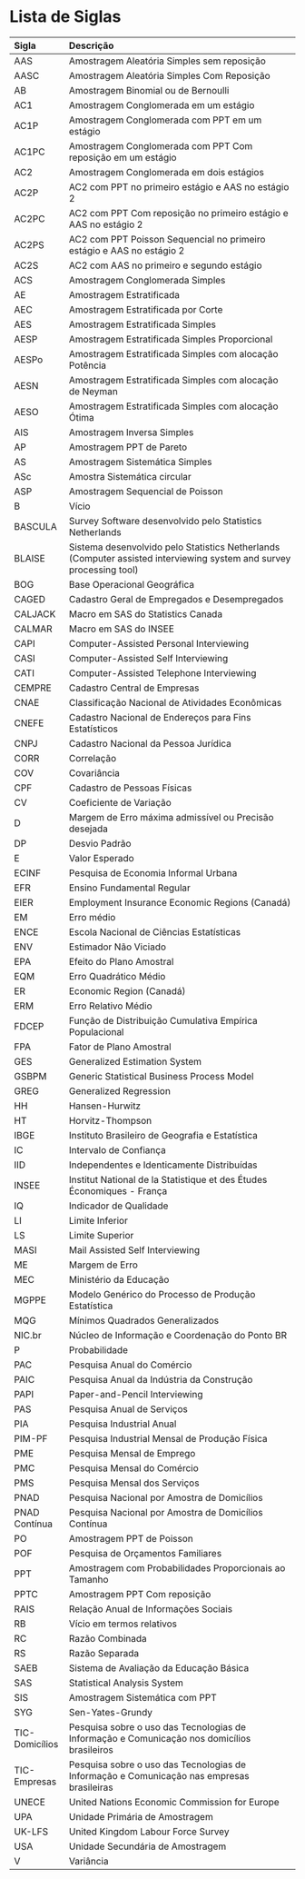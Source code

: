 # Lista de Siglas{-} 


-----------
Sigla            Descrição
---------------- -----------------------------------------------------------------------
AAS              Amostragem Aleatória Simples sem reposição 

AASC             Amostragem Aleatória Simples Com Reposição

AB               Amostragem Binomial ou de Bernoulli 

AC1              Amostragem Conglomerada em um estágio 

AC1P             Amostragem Conglomerada com PPT em um estágio

AC1PC            Amostragem Conglomerada com PPT Com reposição em um estágio

AC2              Amostragem Conglomerada em dois estágios

AC2P             AC2 com PPT no primeiro estágio e AAS no estágio 2

AC2PC            AC2 com PPT Com reposição no primeiro estágio e AAS no estágio 2

AC2PS             AC2 com PPT Poisson Sequencial no primeiro estágio e AAS no estágio 2 

AC2S              AC2 com AAS no primeiro e segundo estágio 

ACS               Amostragem Conglomerada Simples 

AE                Amostragem Estratificada 

AEC               Amostragem Estratificada por Corte

AES               Amostragem Estratificada Simples

AESP              Amostragem Estratificada Simples Proporcional 

AESPo             Amostragem Estratificada Simples com alocação Potência

AESN              Amostragem Estratificada Simples com alocação de Neyman 

AESO              Amostragem Estratificada Simples com alocação Ótima 

AIS               Amostragem Inversa Simples 

AP                Amostragem PPT de Pareto 

AS                Amostragem Sistemática Simples

ASc               Amostra Sistemática circular

ASP               Amostragem Sequencial de Poisson 

B                 Vício 

BASCULA           Survey Software desenvolvido pelo Statistics Netherlands 

BLAISE            Sistema desenvolvido pelo Statistics Netherlands (Computer assisted interviewing system and survey processing tool) 

BOG               Base Operacional Geográfica 

CAGED             Cadastro Geral de Empregados e Desempregados

CALJACK           Macro em SAS do Statistics Canada 

CALMAR            Macro em SAS do INSEE

CAPI              Computer-Assisted Personal Interviewing 

CASI              Computer-Assisted Self Interviewing

CATI              Computer-Assisted Telephone Interviewing

CEMPRE            Cadastro Central de Empresas 

CNAE              Classificação Nacional de Atividades Econômicas 

CNEFE             Cadastro Nacional de Endereços para Fins Estatísticos 

CNPJ              Cadastro Nacional da Pessoa Jurídica

CORR              Correlação

COV               Covariância 

CPF               Cadastro de Pessoas Físicas

CV                Coeficiente de Variação

D                 Margem de Erro máxima admissível ou Precisão desejada

DP                Desvio Padrão

E                 Valor Esperado 

ECINF             Pesquisa de Economia Informal Urbana 

EFR               Ensino Fundamental Regular 

EIER              Employment Insurance Economic Regions (Canadá)

EM                Erro médio 

ENCE              Escola Nacional de Ciências Estatísticas

ENV               Estimador Não Viciado 

EPA               Efeito do Plano Amostral

EQM               Erro Quadrático Médio 

ER                Economic Region (Canadá)

ERM               Erro Relativo Médio  

FDCEP             Função de Distribuição Cumulativa Empírica Populacional 

FPA               Fator de Plano Amostral

GES               Generalized Estimation System

GSBPM             Generic Statistical Business Process Model 

GREG              Generalized Regression

HH                Hansen-Hurwitz 

HT                Horvitz-Thompson

IBGE              Instituto Brasileiro de Geografia e Estatística

IC                Intervalo de Confiança

IID               Independentes e Identicamente Distribuídas 

INSEE             Institut National de la Statistique et des Études Économiques - França

IQ                Indicador de Qualidade

LI                Limite Inferior 

LS                Limite Superior

MASI              Mail Assisted Self Interviewing

ME                Margem de Erro

MEC               Ministério da Educação

MGPPE             Modelo Genérico do Processo de Produção Estatística 

MQG               Mínimos Quadrados Generalizados

NIC.br            Núcleo de Informação e Coordenação do Ponto BR

P                 Probabilidade

PAC               Pesquisa Anual do Comércio

PAIC              Pesquisa Anual da Indústria da Construção 

PAPI              Paper-and-Pencil Interviewing 

PAS               Pesquisa Anual de Serviços 

PIA               Pesquisa Industrial Anual 

PIM-PF            Pesquisa Industrial Mensal de Produção Física 

PME               Pesquisa Mensal de Emprego  

PMC               Pesquisa Mensal do Comércio 

PMS               Pesquisa Mensal dos Serviços 

PNAD              Pesquisa Nacional por Amostra de Domicílios

PNAD Contínua     Pesquisa Nacional por Amostra de Domicílios Contínua 

PO                Amostragem PPT de Poisson

POF               Pesquisa de Orçamentos Familiares

PPT               Amostragem com Probabilidades Proporcionais ao Tamanho

PPTC              Amostragem PPT Com reposição

RAIS              Relação Anual de Informações Sociais 

RB                Vício em termos relativos

RC                Razão Combinada

RS                Razão Separada

SAEB              Sistema de Avaliação da Educação Básica 

SAS               Statistical Analysis System

SIS               Amostragem Sistemática com PPT 

SYG               Sen-Yates-Grundy 

TIC-Domicílios    Pesquisa sobre o uso das Tecnologias de Informação e Comunicação nos domicílios brasileiros

TIC-Empresas      Pesquisa sobre o uso das Tecnologias de Informação e Comunicação nas empresas brasileiras 

UNECE             United Nations Economic Commission for Europe 

UPA               Unidade Primária de Amostragem 

UK-LFS            United Kingdom Labour Force Survey 

USA               Unidade Secundária de Amostragem

V                 Variância 
-----------------------------------------------------------------------------------------------------------









